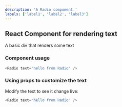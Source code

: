 ```yaml
---
description: 'A Radio component.'
labels: ['label1', 'label2', 'label3']
---
```



## React Component for rendering text

A basic div that renders some text

### Component usage
```js
<Radio text="hello from Radio" />
```

### Using props to customize the text

Modify the text to see it change live:
```js live
<Radio text="hello from Radio" />
```
